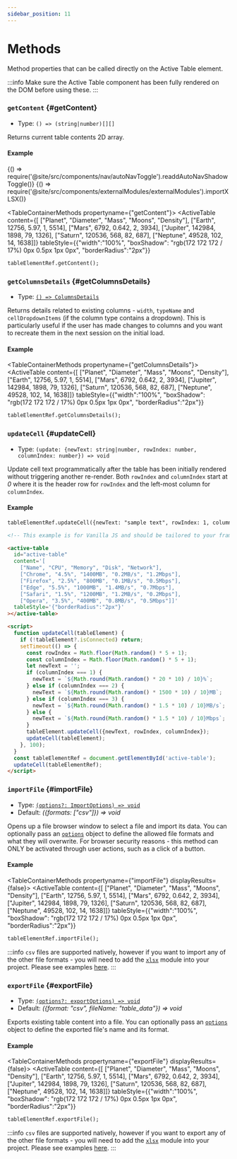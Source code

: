 ```yaml
---
sidebar_position: 11
---
```


# Methods

Method properties that can be called directly on the Active Table element.

:::info
Make sure the Active Table component has been fully rendered on the DOM before using these.
:::

### `getContent` {#getContent}

- Type: `() => (string|number)[][]`

Returns current table contents 2D array.

#### Example


<BrowserOnly>{() => require('@site/src/components/nav/autoNavToggle').readdAutoNavShadowToggle()}</BrowserOnly>
<BrowserOnly>{() => require('@site/src/components/externalModules/externalModules').importXLSX()}</BrowserOnly>

<TableContainerMethods propertyname={"getContent"}>
  <ActiveTable
    content={[
      ["Planet", "Diameter", "Mass", "Moons", "Density"],
      ["Earth", 12756, 5.97, 1, 5514],
      ["Mars", 6792, 0.642, 2, 3934],
      ["Jupiter", 142984, 1898, 79, 1326],
      ["Saturn", 120536, 568, 82, 687],
      ["Neptune", 49528, 102, 14, 1638]]}
    tableStyle={{"width":"100%", "boxShadow": "rgb(172 172 172 / 17%) 0px 0.5px 1px 0px", "borderRadius":"2px"}}
></ActiveTable>

</TableContainerMethods>

<Tabs>
<TabItem value="js" label="Code">

```html
tableElementRef.getContent();
```

</TabItem>
</Tabs>

<LineBreak></LineBreak>

### `getColumnsDetails` {#getColumnsDetails}

- Type: [`() => ColumnsDetails`](./sharedTypes#ColumnsDetails)

Returns details related to existing columns - `width`, `typeName` and `cellDropdownItems` (if the column type contains a dropdown). This is particularly useful if the user has made changes to columns and you want to recreate them
in the next session on the initial load.

#### Example

<TableContainerMethods propertyname={"getColumnsDetails"}>
  <ActiveTable
    content={[
      ["Planet", "Diameter", "Mass", "Moons", "Density"],
      ["Earth", 12756, 5.97, 1, 5514],
      ["Mars", 6792, 0.642, 2, 3934],
      ["Jupiter", 142984, 1898, 79, 1326],
      ["Saturn", 120536, 568, 82, 687],
      ["Neptune", 49528, 102, 14, 1638]]}
    tableStyle={{"width":"100%", "boxShadow": "rgb(172 172 172 / 17%) 0px 0.5px 1px 0px", "borderRadius":"2px"}}
></ActiveTable>

</TableContainerMethods>

<Tabs>
<TabItem value="js" label="Code">

```html
tableElementRef.getColumnsDetails();
```

</TabItem>
</Tabs>

<LineBreak></LineBreak>

### `updateCell` {#updateCell}

- Type: `(update: {newText: string|number, rowIndex: number, columnIndex: number}) => void`

Update cell text programmatically after the table has been initially rendered without triggering another re-render. Both `rowIndex` and `columnIndex` start
at _0_ where it is the header row for `rowIndex` and the left-most column for `columnIndex`.

#### Example

<TableContainerProgrammaticUpdates>
  <ActiveTable
    content={[
      ['Name', 'CPU', 'Memory', 'Disk', 'Network'],
      ['Chrome', '4.5%', '1400MB', '0.2MB/s', '1.2Mbps'],
      ['Firefox', '2.5%', '800MB', '0.1MB/s', '0.5Mbps'],
      ['Edge', '5.5%', '1000MB', '1.4MB/s', '0.7Mbps'],
      ['Safari', '1.5%', '1200MB', '1.2MB/s', '0.2Mbps'],
      ['Opera', '3.5%', '400MB', '0.8MB/s', '0.5Mbps'],
    ]}
    tableStyle={{width: '100%', boxShadow: 'rgb(172 172 172 / 17%) 0px 0.5px 1px 0px', borderRadius: '2px'}}
  ></ActiveTable>
</TableContainerProgrammaticUpdates>

<Tabs>
<TabItem value="js" label="Sample code">

```html
tableElementRef.updateCell({newText: "sample text", rowIndex: 1, columnIndex: 1});
```

</TabItem>
<TabItem value="py" label="Full code">

```html
<!-- This example is for Vanilla JS and should be tailored to your framework (see Examples) -->

<active-table
  id="active-table"
  content='[
    ["Name", "CPU", "Memory", "Disk", "Network"],
    ["Chrome", "4.5%", "1400MB", "0.2MB/s", "1.2Mbps"],
    ["Firefox", "2.5%", "800MB", "0.1MB/s", "0.5Mbps"],
    ["Edge", "5.5%", "1000MB", "1.4MB/s", "0.7Mbps"],
    ["Safari", "1.5%", "1200MB", "1.2MB/s", "0.2Mbps"],
    ["Opera", "3.5%", "400MB", "0.8MB/s", "0.5Mbps"]]'
  tableStyle='{"borderRadius":"2px"}'
></active-table>

<script>
  function updateCell(tableElement) {
    if (!tableElement?.isConnected) return;
    setTimeout(() => {
      const rowIndex = Math.floor(Math.random() * 5 + 1);
      const columnIndex = Math.floor(Math.random() * 5 + 1);
      let newText = '';
      if (columnIndex === 1) {
        newText = `${Math.round(Math.random() * 20 * 10) / 10}%`;
      } else if (columnIndex === 2) {
        newText = `${Math.round(Math.random() * 1500 * 10) / 10}MB`;
      } else if (columnIndex === 3) {
        newText = `${Math.round(Math.random() * 1.5 * 10) / 10}MB/s`;
      } else {
        newText = `${Math.round(Math.random() * 1.5 * 10) / 10}Mbps`;
      }
      tableElement.updateCell({newText, rowIndex, columnIndex});
      updateCell(tableElement);
    }, 100);
  }
  const tableElementRef = document.getElementById('active-table');
  updateCell(tableElementRef);
</script>
```

</TabItem>
</Tabs>

<LineBreak></LineBreak>

### `importFile` {#importFile}

- Type: [`(options?: ImportOptions) => void`](./files#ImportOptions)
- Default: _({formats: ["csv"]}) => void_

Opens up a file browser window to select a file and import its data. You can optionally pass an [`options`](./files#ImportOptions)
object to define the allowed file formats and what they will overwrite. For browser security reasons - this method can ONLY be activated
through user actions, such as a click of a button.

#### Example

<TableContainerMethods propertyname={"importFile"} displayResults={false}>
  <ActiveTable
    content={[
      ["Planet", "Diameter", "Mass", "Moons", "Density"],
      ["Earth", 12756, 5.97, 1, 5514],
      ["Mars", 6792, 0.642, 2, 3934],
      ["Jupiter", 142984, 1898, 79, 1326],
      ["Saturn", 120536, 568, 82, 687],
      ["Neptune", 49528, 102, 14, 1638]]}
    tableStyle={{"width":"100%", "boxShadow": "rgb(172 172 172 / 17%) 0px 0.5px 1px 0px", "borderRadius":"2px"}}
></ActiveTable>

</TableContainerMethods>

<Tabs>
<TabItem value="js" label="Code">

```html
tableElementRef.importFile();
```

:::info
`csv` files are supported natively, however if you want to import any of the other file formats - you will need to add the [`xlsx`](https://www.npmjs.com/package/xlsx) module
into your project. Please see examples [here](../../examples/files).
:::

</TabItem>
</Tabs>

<LineBreak></LineBreak>

### `exportFile` {#exportFile}

- Type: [`(options?: exportOptions) => void`](./files#exportOptions)
- Default: _({format: "csv", fileName: "table_data"}) => void_

Exports existing table content into a file. You can optionally pass an [`options`](./files#exportOptions) object
to define the exported file's name and its format.

#### Example

<TableContainerMethods propertyname={"exportFile"} displayResults={false}>
  <ActiveTable
    content={[
      ["Planet", "Diameter", "Mass", "Moons", "Density"],
      ["Earth", 12756, 5.97, 1, 5514],
      ["Mars", 6792, 0.642, 2, 3934],
      ["Jupiter", 142984, 1898, 79, 1326],
      ["Saturn", 120536, 568, 82, 687],
      ["Neptune", 49528, 102, 14, 1638]]}
    tableStyle={{"width":"100%", "boxShadow": "rgb(172 172 172 / 17%) 0px 0.5px 1px 0px", "borderRadius":"2px"}}
></ActiveTable>

</TableContainerMethods>

<Tabs>
<TabItem value="js" label="Code">

```html
tableElementRef.exportFile();
```

</TabItem>
</Tabs>

:::info
`csv` files are supported natively, however if you want to export any of the other file formats - you will need to add the [`xlsx`](https://www.npmjs.com/package/xlsx) module
into your project. Please see examples [here](../../examples/files).
:::
